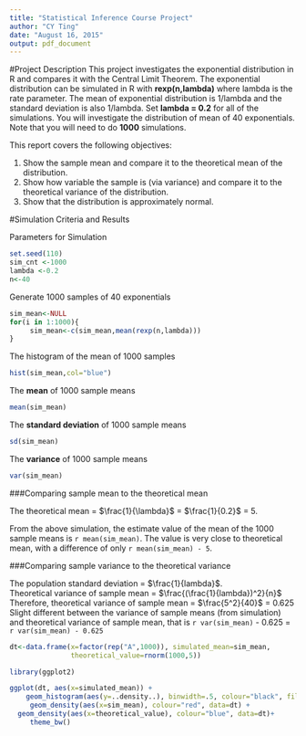 ```yaml
---
title: "Statistical Inference Course Project"
author: "CY Ting"
date: "August 16, 2015"
output: pdf_document
---
```


#Project Description
This project investigates the exponential distribution in R and compares it with the Central Limit Theorem. The exponential distribution can be simulated in R with **rexp(n,lambda)** where lambda is the rate parameter. The mean of exponential distribution is 1/lambda and the standard deviation is also 1/lambda. Set **lambda = 0.2** for all of the simulations. You will investigate the distribution of mean of 40 exponentials. Note that you will need to do **1000** simulations. 

This report covers the following objectives:

1. Show the sample mean and compare it to the theoretical mean of the distribution.  
2. Show how variable the sample is (via variance) and compare it to the theoretical variance of the distribution.  
3. Show that the distribution is approximately normal.  

#Simulation Criteria and Results  

Parameters for Simulation
```r
set.seed(110)
sim_cnt <-1000
lambda <-0.2
n<-40
```

Generate 1000 samples of 40 exponentials
```r
sim_mean<-NULL
for(i in 1:1000){
     sim_mean<-c(sim_mean,mean(rexp(n,lambda)))
}
```

The histogram of the mean of 1000 samples
```r
hist(sim_mean,col="blue")
```

The **mean** of 1000 sample means
```r
mean(sim_mean)
```
The **standard deviation** of 1000 sample means
```r
sd(sim_mean)
```
The **variance** of 1000 sample means
```r
var(sim_mean)
```

###Comparing sample mean to the theoretical mean

The theoretical mean = $\frac{1}{\lambda}$ = $\frac{1}{0.2}$ = 5.  

From the above simulation, the estimate value of the mean of the 1000 sample means is `r mean(sim_mean)`. The value is very close to theoretical mean, with a difference of only `r mean(sim_mean) - 5`. 

###Comparing sample variance to the theoretical variance

The population standard deviation = $\frac{1}{lambda}$.    
Theoretical variance of sample mean = $\frac{(\frac{1}{lambda})^2}{n}$   
Therefore, theoretical variance of sample mean = $\frac{5^2}{40}$ = 0.625    
Slight different between the variance of sample means (from simulation) and theoretical variance of sample mean, that is `r var(sim_mean)` - 0.625 = `r var(sim_mean) - 0.625`

```r

dt<-data.frame(x=factor(rep("A",1000)), simulated_mean=sim_mean, 
               theoretical_value=rnorm(1000,5))

library(ggplot2)

ggplot(dt, aes(x=simulated_mean)) +
    geom_histogram(aes(y=..density..), binwidth=.5, colour="black", fill="white")+
     geom_density(aes(x=sim_mean), colour="red", data=dt) + 
  geom_density(aes(x=theoretical_value), colour="blue", data=dt)+
     theme_bw() 

```
